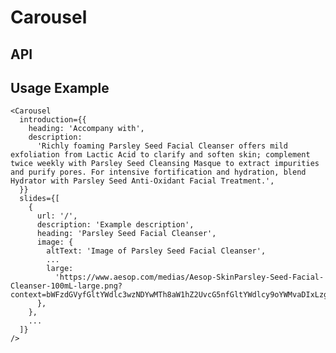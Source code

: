 
<Meta
  title="Components/Carousel"
  component={Carousel}
  decorators={[withKnobs]}
/>

# Carousel

<Preview>
  <Story name="Base component">
    <Carousel
      introduction={CarouselFixture.introduction}
      slides={[
        {
          url: text('firstSlide.url', '/'),
          description: text('firstSlide.description', 'Example description 1'),
          heading: text('firstSlide.heading', 'Parsley Seed Facial Cleanser'),
          image: {
            altText: text(
              'firstSlide.image.altText',
              'Image of Parsley Seed Facial Cleanser',
            ),
            small: text(
              'firstSlide.image.small',
              'https://www.aesop.com/medias/Aesop-SkinParsley-Seed-Facial-Cleanser-100mL-large.png?context=bWFzdGVyfGltYWdlc3wzNDYwMTh8aW1hZ2UvcG5nfGltYWdlcy9oYWMvaDIxLzg4MTUwMjM1ODczNTgucG5nfGFlYmNhMjRiM2Q2NWMzZTA1ZjljOTEyZmMxYmUyMTMyZDgyYjY4MGJlODU2OWEyNjkzYWQ0ZTBmMDY0NmQ1NjQ',
            ),
            medium: text(
              'firstSlide.image.medium',
              'https://www.aesop.com/medias/Aesop-SkinParsley-Seed-Facial-Cleanser-100mL-large.png?context=bWFzdGVyfGltYWdlc3wzNDYwMTh8aW1hZ2UvcG5nfGltYWdlcy9oYWMvaDIxLzg4MTUwMjM1ODczNTgucG5nfGFlYmNhMjRiM2Q2NWMzZTA1ZjljOTEyZmMxYmUyMTMyZDgyYjY4MGJlODU2OWEyNjkzYWQ0ZTBmMDY0NmQ1NjQ',
            ),
            large: text(
              'firstSlide.image.large',
              'https://www.aesop.com/medias/Aesop-SkinParsley-Seed-Facial-Cleanser-100mL-large.png?context=bWFzdGVyfGltYWdlc3wzNDYwMTh8aW1hZ2UvcG5nfGltYWdlcy9oYWMvaDIxLzg4MTUwMjM1ODczNTgucG5nfGFlYmNhMjRiM2Q2NWMzZTA1ZjljOTEyZmMxYmUyMTMyZDgyYjY4MGJlODU2OWEyNjkzYWQ0ZTBmMDY0NmQ1NjQ',
            ),
          },
        },
        ...CarouselFixture.slides,
      ]}
    />
  </Story>
</Preview>

## API

<Props of={Carousel} />

## Usage Example

```
<Carousel
  introduction={{
    heading: 'Accompany with',
    description:
      'Richly foaming Parsley Seed Facial Cleanser offers mild exfoliation from Lactic Acid to clarify and soften skin; complement twice weekly with Parsley Seed Cleansing Masque to extract impurities and purify pores. For intensive fortification and hydration, blend Hydrator with Parsley Seed Anti-Oxidant Facial Treatment.',
  }}
  slides={[
    {
      url: '/',
      description: 'Example description',
      heading: 'Parsley Seed Facial Cleanser',
      image: {
        altText: 'Image of Parsley Seed Facial Cleanser',
        ...
        large:
          'https://www.aesop.com/medias/Aesop-SkinParsley-Seed-Facial-Cleanser-100mL-large.png?context=bWFzdGVyfGltYWdlc3wzNDYwMTh8aW1hZ2UvcG5nfGltYWdlcy9oYWMvaDIxLzg4MTUwMjM1ODczNTgucG5nfGFlYmNhMjRiM2Q2NWMzZTA1ZjljOTEyZmMxYmUyMTMyZDgyYjY4MGJlODU2OWEyNjkzYWQ0ZTBmMDY0NmQ1NjQ',
      },
    },
    ...
  ]}
/>
```
